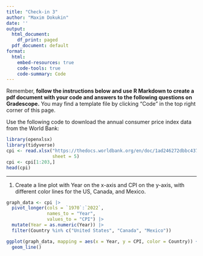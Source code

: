 ```yaml
---
title: "Check-in 3"
author: "Maxim Dokukin"
date: ''
output:
  html_document:
    df_print: paged
  pdf_document: default
format:
  html:
    embed-resources: true
    code-tools: true
    code-summary: Code
---
```


Remember, **follow the instructions below and use R Markdown to create a pdf document with your code and answers to the following questions on Gradescope.** You may find a template file by clicking "Code" in the top right corner of this page.

Use the following code to download the annual consumer price index data from the World Bank:

```r
library(openxlsx)
library(tidyverse)
cpi <- read.xlsx("https://thedocs.worldbank.org/en/doc/1ad246272dbbc437c74323719506aa0c-0350012021/original/Inflation-data.xlsx",
                 sheet = 5)
cpi <- cpi[1:203,]
head(cpi)
```



----------


1. Create a line plot with Year on the x-axis and CPI on the y-axis, with different color lines for the US, Canada, and Mexico.
```r
graph_data <- cpi |>
  pivot_longer(cols = `1970`:`2022`,
               names_to = "Year", 
               values_to = "CPI") |>
  mutate(Year = as.numeric(Year)) |>
  filter(Country %in% c("United States", "Canada", "Mexico"))

ggplot(graph_data, mapping = aes(x = Year, y = CPI, color = Country)) +
  geom_line()
```
